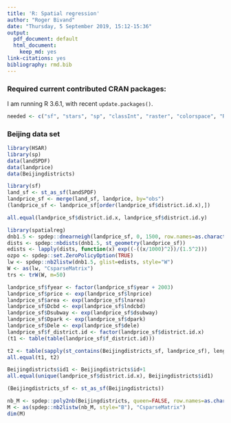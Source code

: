 ```yaml
---
title: 'R: Spatial regression'
author: "Roger Bivand"
date: "Thursday, 5 September 2019, 15:12-15:36"
output:
  pdf_document: default
  html_document:
    keep_md: yes
link-citations: yes
bibliography: rmd.bib
---
```


### Required current contributed CRAN packages:

I am running R 3.6.1, with recent `update.packages()`.

```r
needed <- c("sf", "stars", "sp", "classInt", "raster", "colorspace", "RColorBrewer", "ggplot2", "cartography", "tmap", "mapview")
```

### Beijing data set

```r
library(HSAR)
library(sp)
data(landSPDF)
data(landprice)
data(Beijingdistricts)
```


```r
library(sf)
land_sf <- st_as_sf(landSPDF)
landprice_sf <- merge(land_sf, landprice, by="obs")
(landprice_sf <- landprice_sf[order(landprice_sf$district.id.x),])
```

```r
all.equal(landprice_sf$district.id.x, landprice_sf$district.id.y)
```

```r
library(spatialreg)
dnb1.5 <- spdep::dnearneigh(landprice_sf, 0, 1500, row.names=as.character(landprice_sf$obs))
dists <- spdep::nbdists(dnb1.5, st_geometry(landprice_sf))
edists <- lapply(dists, function(x) exp((-((x/1000)^2))/(1.5^2)))
ozpo <- spdep::set.ZeroPolicyOption(TRUE)
lw <- spdep::nb2listw(dnb1.5, glist=edists, style="W")
W <- as(lw, "CsparseMatrix")
trs <- trW(W, m=50)
```


```r
landprice_sf$fyear <- factor(landprice_sf$year + 2003)
landprice_sf$price <- exp(landprice_sf$lnprice)
landprice_sf$area <- exp(landprice_sf$lnarea)
landprice_sf$Dcbd <- exp(landprice_sf$lndcbd)
landprice_sf$Dsubway <- exp(landprice_sf$dsubway)
landprice_sf$Dpark <- exp(landprice_sf$dpark)
landprice_sf$Dele <- exp(landprice_sf$dele)
landprice_sf$f_district.id <- factor(landprice_sf$district.id.x)
(t1 <- table(table(landprice_sf$f_district.id)))
```

```r
t2 <- table(sapply(st_contains(Beijingdistricts_sf, landprice_sf), length))
all.equal(t1, t2)
```


```r
Beijingdistricts$id1 <- Beijingdistricts$id+1
all.equal(unique(landprice_sf$district.id.x), Beijingdistricts$id1)
```

```r
(Beijingdistricts_sf <- st_as_sf(Beijingdistricts))
```

```r
nb_M <- spdep::poly2nb(Beijingdistricts, queen=FALSE, row.names=as.character(Beijingdistricts$id1))
M <- as(spdep::nb2listw(nb_M, style="B"), "CsparseMatrix")
dim(M)
```

